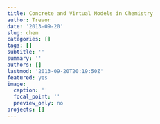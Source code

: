 ```yaml
---
title: Concrete and Virtual Models in Chemistry
author: Trevor
date: '2013-09-20'
slug: chem
categories: []
tags: []
subtitle: ''
summary: ''
authors: []
lastmod: '2013-09-20T20:19:50Z'
featured: yes
image:
  caption: ''
  focal_point: ''
  preview_only: no
projects: []
---
```

